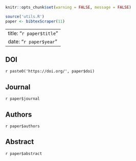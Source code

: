 ```r
knitr::opts_chunk$set(warning = FALSE, message = FALSE) 
```
```r
source('utils.R')
paper <- bibtexScraper(11)
```

---
title: "`r paper$title`"
date: "`r paper$year`"
---
## DOI
`r paste0('https://doi.org/', paper$doi)`

## Journal
`r paper$journal`

## Authors 
`r paper$authors`

## Abstract
`r paper$abstract`